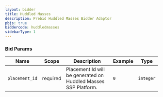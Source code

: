 ```yaml
---
layout: bidder
title: Huddled Masses
description: Prebid Huddled Masses Bidder Adaptor
pbjs: true
biddercode: huddledmasses
sidebarType: 1
---
```


### Bid Params


| Name           | Scope    | Description                                                    | Example | Type      |
|----------------|----------|----------------------------------------------------------------|---------|-----------|
| `placement_id` | required | Placement Id will be generated on Huddled Masses SSP Platform. | `0`     | `integer` |
